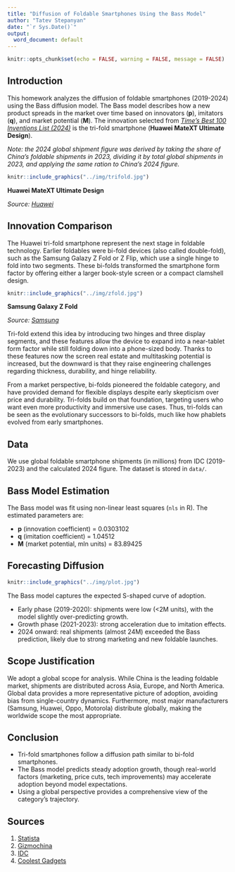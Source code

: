 ```yaml
---
title: "Diffusion of Foldable Smartphones Using the Bass Model"
author: "Tatev Stepanyan"
date: "`r Sys.Date()`"
output:
  word_document: default
---
```


```r
knitr::opts_chunk$set(echo = FALSE, warning = FALSE, message = FALSE)
```


## Introduction

This homework analyzes the diffusion of foldable smartphones (2019-2024) using the Bass diffusion model.
The Bass model describes how a new product spreads in the market over time based on innovators (**p**), imitators (**q**), and market potential (**M**).
The innovation selected from *[Time's Best 100 Inventions List (2024)](https://time.com/collection/best-inventions-2024/)* is the tri-fold smartphone (**Huawei MateXT Ultimate Design**).

*Note: the 2024 global shipment figure was derived by taking the share of China's foldable shipments in 2023, dividing it by total global shipments in 2023, and applying the same ration to China's 2024 figure.*

```r
knitr::include_graphics("../img/trifold.jpg")
```


**Huawei MateXT Ultimate Design**

*Source: [Huawei](https://consumer.huawei.com/cn/phones/mate-xt-ultimate-design/?utm_source=a8&utm_medium=affiliate&cid=810001&a8=RVOy6a4rESiyhuwB60lRLSUygOWXEuUXM0lIGDW5LJl7GJjsluWwkDmrMJmXq0lBiSmwltmrLnOsEa4yF0iN4ykKMS5oE4EGH0rM54hKFO52b4bDEa4rq04GEu456u45mJjypS.DlD4EMSWrLVgxxs00000021750001)*


## Innovation Comparison

The Huawei tri-fold smartphone represent the next stage in foldable technology. Earlier foldables were bi-fold devices (also called double-fold), such as the Samsung Galazy Z Fold or Z Flip, which use a single hinge to fold into two segments. These bi-folds transformed the smartphone form factor by offering either a larger book-style screen or a compact clamshell design.

```r
knitr::include_graphics("../img/zfold.jpg")
```

**Samsung Galaxy Z Fold**

*Source: [Samsung](https://www.samsung.com/us/smartphones/galaxy-z-fold7/buy/galaxy-z-fold7-512gb-unlocked-sku-sm-f966uzkexaa/)*

Tri-fold extend this idea by introducing two hinges and three display segments, and these features allow the device to expand into a near-tablet form factor while still folding down into a phone-sized body. Thanks to these features now the screen real estate and multitasking potential is increased, but the downward is that they raise engineering challenges regarding thickness, durability, and hinge reliability.

From a market perspective, bi-folds pioneered the foldable category, and have provided demand for flexible displays despite early skepticism over price and durability. Tri-folds build on that foundation, targeting users who want even more productivity and immersive use cases. Thus, tri-folds can be seen as the evolutionary successors to bi-folds, much like how phablets evolved from early smartphones.


## Data

We use global foldable smartphone shipments (in millions) from IDC (2019-2023) and the calculated 2024 figure. The dataset is stored in `data/`.


## Bass Model Estimation

The Bass model was fit using non-linear least squares (`nls` in R). The estimated parameters are:

* **p** (innovation coefficient) = 0.0303102
* **q** (imitation coefficient) = 1.04512
* **M** (market potential, mln units) = 83.89425


## Forecasting Diffusion

```r
knitr::include_graphics("../img/plot.jpg")
```

The Bass model captures the expected S-shaped curve of adoption.

* Early phase (2019-2020): shipments were low (<2M units), with the model slightly over-predicting growth.
* Growth phase (2021-2023): strong acceleration due to imitation effects.
* 2024 onward: real shipments (almost 24M) exceeded the Bass prediction, likely due to strong marketing and new foldable launches.


## Scope Justification

We adopt a global scope for analysis. While China is the leading foldable market, shipments are distributed across Asia, Europe, and North America. Global data provides a more representative picture of adoption, avoiding bias from single-country dynamics. Furthermore, most major manufacturers (Samsung, Huawei, Oppo, Motorola) distribute globally, making the worldwide scope the most appropriate.


## Conclusion

* Tri-fold smartphones follow a diffusion path similar to bi-fold smartphones.
* The Bass model predicts steady adoption growth, though real-world factors (marketing, price cuts, tech improvements) may accelerate adoption beyond model expectations.
* Using a global perspective provides a comprehensive view of the category's trajectory.


## Sources

1. [Statista](www.statista.com)
2. [Gizmochina](https://www.gizmochina.com/2022/02/17/foldable-smartphone-shipment-increased-by-264-3-globally/)
3. [IDC](https://my.idc.com/)
4. [Coolest Gadgets](https://coolest-gadgets.com/foldable-phones-statistics/)